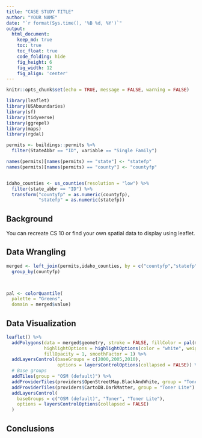 ```yaml
---
title: "CASE STUDY TITLE"
author: "YOUR NAME"
date: "`r format(Sys.time(), '%B %d, %Y')`"
output:
  html_document:  
    keep_md: true
    toc: true
    toc_float: true
    code_folding: hide
    fig_height: 6
    fig_width: 12
    fig_align: 'center'
---
```


```r
knitr::opts_chunk$set(echo = TRUE, message = FALSE, warning = FALSE)
```

```r
library(leaflet)
library(USAboundaries)
library(sf)
library(tidyverse)
library(ggrepel)
library(maps)
library(rgdal)

```

```r
permits <- buildings::permits %>% 
  filter(StateAbbr == "ID", variable == "Single Family") 

names(permits)[names(permits) == "state"] <- "statefp"
names(permits)[names(permits) == "county"] <- "countyfp"


idaho_counties <- us_counties(resolution = "low") %>% 
  filter(state_abbr == "ID") %>% 
  transform("countyfp" = as.numeric(countyfp),
            "statefp" = as.numeric(statefp))
```

## Background

You can recreate CS 10 or find your own spatial data to display using leaflet.

## Data Wrangling

```r

merged <- left_join(permits,idaho_counties, by = c("countyfp","statefp")) %>% 
  group_by(countyfp)
           


pal <- colorQuantile(
  palette = "Greens",
  domain = merged$value)

```

## Data Visualization

```r

leaflet() %>% 
  addPolygons(data = merged$geometry, stroke = FALSE, fillColor = pal(merged$value),
              highlightOptions = highlightOptions(color = "white", weight = 2, bringToFront = TRUE),
              fillOpacity = 1, smoothFactor = 1) %>% 
  addLayersControl(baseGroups = c(2000,2005,2010),
                   options = layersControlOptions(collapsed = FALSE)) %>% 
  # Base groups
  addTiles(group = "OSM (default)") %>%
  addProviderTiles(providers$OpenStreetMap.BlackAndWhite, group = "Toner") %>%
  addProviderTiles(providers$CartoDB.DarkMatter, group = "Toner Lite") %>%
  addLayersControl(
    baseGroups = c("OSM (default)", "Toner", "Toner Lite"),
    options = layersControlOptions(collapsed = FALSE)
  )

```

## Conclusions
